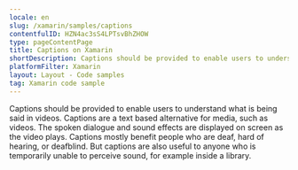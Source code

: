 ```yaml
---
locale: en
slug: /xamarin/samples/captions
contentfulID: HZN4ac3sS4LPTsvBhZHOW
type: pageContentPage
title: Captions on Xamarin
shortDescription: Captions should be provided to enable users to understand what is being said in videos.
platformFilter: Xamarin
layout: Layout - Code samples
tag: Xamarin code sample
---
```


Captions should be provided to enable users to understand what is being said in videos. Captions are a text based alternative for media, such as videos. The spoken dialogue and sound effects are displayed on screen as the video plays. Captions mostly benefit people who are deaf, hard of hearing, or deafblind. But captions are also useful to anyone who is temporarily unable to perceive sound, for example inside a library.

<CodeSample id="media-captions" locale="en" platform="xamarin"/>